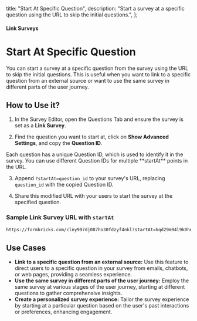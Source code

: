   title: "Start At Specific Question",
  description: "Start a survey at a specific question using the URL to skip the initial questions.",
};

#### Link Surveys

# Start At Specific Question

You can start a survey at a specific question from the survey using the URL to skip the initial questions. This is useful when you want to link to a specific question from an external source or want to use the same survey in different parts of the user journey.

## How to Use it?

1. In the Survey Editor, open the Questions Tab and ensure the survey is set as a **Link Survey**.

2. Find the question you want to start at, click on **Show Advanced Settings**, and copy the **Question ID**.

<Note>
  Each question has a unique Question ID, which is used to identify it in the survey. You can use different Question IDs for multiple **startAt** points in the URL.
</Note>

3. Append `?startAt=question_id` to your survey's URL, replacing `question_id` with the copied Question ID.

4. Share this modified URL with your users to start the survey at the specified question.

### Sample Link Survey URL with `startAt`

<Col>
<CodeGroup title="Example Link Survey URL with startAt configured">

```sh
https://formbricks.com/clny997dj087ho30fdzyf4nkl?startAt=bqd29m94l9k0hnc3azbrexl8
```

</CodeGroup>
</Col>

## Use Cases

- **Link to a specific question from an external source:** Use this feature to direct users to a specific question in your survey from emails, chatbots, or web pages, providing a seamless experience.
- **Use the same survey in different parts of the user journey:** Employ the same survey at various stages of the user journey, starting at different questions to gather comprehensive insights.
- **Create a personalized survey experience:** Tailor the survey experience by starting at a particular question based on the user's past interactions or preferences, enhancing engagement.
